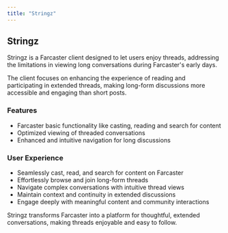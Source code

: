 ```yaml
---
title: "Stringz"
---
```

## Stringz

Stringz is a Farcaster client designed to let users enjoy threads, addressing the limitations in viewing long conversations during Farcaster's early days.

The client focuses on enhancing the experience of reading and participating in extended threads, making long-form discussions more accessible and engaging than short posts.

### Features

- Farcaster basic functionality like casting, reading and search for content
- Optimized viewing of threaded conversations
- Enhanced and intuitive navigation for long discussions

### User Experience

- Seamlessly cast, read, and search for content on Farcaster
- Effortlessly browse and join long-form threads
- Navigate complex conversations with intuitive thread views
- Maintain context and continuity in extended discussions
- Engage deeply with meaningful content and community interactions

Stringz transforms Farcaster into a platform for thoughtful, extended conversations, making threads enjoyable and easy to follow.
